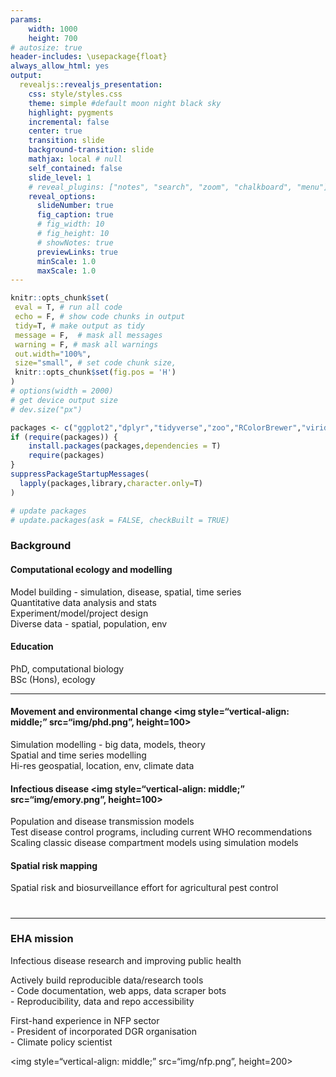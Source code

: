 ```yaml
---
params:
    width: 1000 
    height: 700
# autosize: true
header-includes: \usepackage{float}
always_allow_html: yes
output:
  revealjs::revealjs_presentation:
    css: style/styles.css
    theme: simple #default moon night black sky
    highlight: pygments
    incremental: false
    center: true
    transition: slide
    background-transition: slide
    mathjax: local # null
    self_contained: false
    slide_level: 1
    # reveal_plugins: ["notes", "search", "zoom", "chalkboard", "menu"] # ALT + mouseclick to zoom
    reveal_options:
      slideNumber: true
      fig_caption: true
      # fig_width: 10
      # fig_height: 10
      # showNotes: true
      previewLinks: true
      minScale: 1.0
      maxScale: 1.0
---
```


```r
knitr::opts_chunk$set(
 eval = T, # run all code
 echo = F, # show code chunks in output 
 tidy=T, # make output as tidy
 message = F,  # mask all messages
 warning = F, # mask all warnings 
 out.width="100%",
 size="small", # set code chunk size, 
 knitr::opts_chunk$set(fig.pos = 'H')
)
# options(width = 2000)
# get device output size
# dev.size("px")
```

<!-- install packages -->
```r
packages <- c("ggplot2","dplyr","tidyverse","zoo","RColorBrewer","viridis","plyr","leaflet","plotly","widgetframe","geosphere","lubridate","ggthemes","gridExtra","crosstalk")  
if (require(packages)) {
    install.packages(packages,dependencies = T)
    require(packages)
}
suppressPackageStartupMessages(
  lapply(packages,library,character.only=T) 
)

# update packages 
# update.packages(ask = FALSE, checkBuilt = TRUE)

```

<!-- ____________________________________________________________________________ -->
<!-- start body -->

<!-- ________________________________________________________ slide break -->

### Background  
#### Computational ecology and modelling      

Model building - simulation, disease, spatial, time series    
Quantitative data analysis and stats         
Experiment/model/project design                
Diverse data - spatial, population, env    

#### Education  
PhD, computational biology      
BSc (Hons), ecology      

<!-- ________________________________________________________ slide break -->

---    

#### Movement and environmental change <img style="vertical-align: middle;" src="img/phd.png", height=100>        
Simulation modelling - big data, models, theory  
Spatial and time series modelling   
Hi-res geospatial, location, env, climate data 

#### Infectious disease <img style="vertical-align: middle;" src="img/emory.png", height=100>       
Population and disease transmission models     
Test disease control programs, including current WHO recommendations  
Scaling classic disease compartment models using simulation models  

#### Spatial risk mapping 
Spatial risk and biosurveillance effort for agricultural pest control      

<!-- ________________________________________________________ slide break -->  

# {data-background="img/pubs.png" data-background-size="95% 95%" data-background-repeat="no-repeat"} 

<!-- ________________________________________________________ slide break -->

---  

### EHA mission        

Infectious disease research and improving public health             

Actively build reproducible data/research tools  
- Code documentation, web apps, data scraper bots    
- Reproducibility, data and repo accessibility        

First-hand experience in NFP sector   
- President of incorporated DGR organisation            
- Climate policy scientist       

<img style="vertical-align: middle;" src="img/nfp.png", height=200>   
  

<!-- ________________________________________________________ slide break -->

# {data-background-iframe="https://darwinanddavis.shinyapps.io/airbnb/"}
  
<!-- end body -->  
<!-- ____________________________________________________________________________ -->


<!-- cp ~/Documents/Data/ecohealth/pres/index.html ~/Documents/Data/ecohealth/docs/pres/index.html   -->

